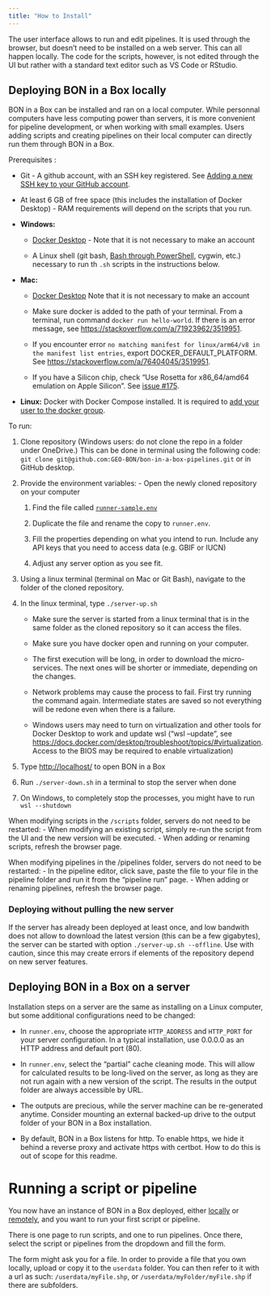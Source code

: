 ```yaml
---
title: "How to Install"
---
```


The user interface allows to run and edit pipelines. It is used through the browser, but doesn't need to be installed on a web server. This can all happen locally. The code for the scripts, however, is not edited through the UI but rather with a standard text editor such as VS Code or RStudio.

## Deploying BON in a Box locally {#deploying-the-servers-locally}

BON in a Box can be installed and ran on a local computer. While personnal computers have less computing power than servers, it is more convenient for pipeline development, or when working with small examples. Users adding scripts and creating pipelines on their local computer can directly run them through BON in a Box.

Prerequisites :

-   Git - A github account, with an SSH key registered. See [Adding a new SSH key to your GitHub account](https://docs.github.com/authentication/connecting-to-github-with-ssh/adding-a-new-ssh-key-to-your-github-account).

-   At least 6 GB of free space (this includes the installation of Docker Desktop) - RAM requirements will depend on the scripts that you run.

-   **Windows:**

    -   [Docker Desktop](https://www.docker.com/products/docker-desktop/) - Note that it is not necessary to make an account

    -   A Linux shell (git bash, [Bash through PowerShell](https://learn.microsoft.com/en-us/windows/wsl/install), cygwin, etc.) necessary to run th `.sh` scripts in the instructions below.

-   **Mac:**

    -   [Docker Desktop](https://www.docker.com/products/docker-desktop/) Note that it is not necessary to make an account

    -   Make sure docker is added to the path of your terminal. From a terminal, run command `docker run hello-world`. If there is an error message, see <https://stackoverflow.com/a/71923962/3519951>.

    -   If you encounter error `no matching manifest for linux/arm64/v8 in the manifest list entries`, export DOCKER_DEFAULT_PLATFORM. See <https://stackoverflow.com/a/76404045/3519951>.

    -   If you have a Silicon chip, check "Use Rosetta for x86_64/amd64 emulation on Apple Silicon". See [issue #175](https://github.com/GEO-BON/bon-in-a-box-pipelines/issues/175).

-   **Linux:** Docker with Docker Compose installed. It is required to [add your user to the docker group](https://docs.docker.com/engine/install/linux-postinstall/).

To run:

1.  Clone repository (Windows users: do not clone the repo in a folder under OneDrive.) This can be done in terminal using the following code: `git clone git@github.com:GEO-BON/bon-in-a-box-pipelines.git` or in GitHub desktop.

2.  Provide the environment variables: - Open the newly cloned repository on your computer

    1.  Find the file called [`runner-sample.env`](https://github.com/GEO-BON/bon-in-a-box-pipelines/blob/main/runner-sample.env)

    2.  Duplicate the file and rename the copy to `runner.env`.

    3.  Fill the properties depending on what you intend to run. Include any API keys that you need to access data (e.g. GBIF or IUCN)

    4.  Adjust any server option as you see fit.

3.  Using a linux terminal (terminal on Mac or Git Bash), navigate to the folder of the cloned repository.

4.  In the linux terminal, type `./server-up.sh`

    -   Make sure the server is started from a linux terminal that is in the same folder as the cloned repository so it can access the files.

    -   Make sure you have docker open and running on your computer.

    -   The first execution will be long, in order to download the micro-services. The next ones will be shorter or immediate, depending on the changes.

    -   Network problems may cause the process to fail. First try running the command again. Intermediate states are saved so not everything will be redone even when there is a failure.

    -   Windows users may need to turn on virtualization and other tools for Docker Desktop to work and update wsl ("wsl --update", see <https://docs.docker.com/desktop/troubleshoot/topics/#virtualization>. Access to the BIOS may be required to enable virtualization)

5.  Type <http://localhost/> to open BON in a Box

6.  Run `./server-down.sh` in a terminal to stop the server when done

7.  On Windows, to completely stop the processes, you might have to run `wsl --shutdown`

When modifying scripts in the `/scripts` folder, servers do not need to be restarted: - When modifying an existing script, simply re-run the script from the UI and the new version will be executed. - When adding or renaming scripts, refresh the browser page.

When modifying pipelines in the /pipelines folder, servers do not need to be restarted: - In the pipeline editor, click save, paste the file to your file in the pipeline folder and run it from the "pipeline run" page. - When adding or renaming pipelines, refresh the browser page.

### Deploying without pulling the new server
If the server has already been deployed at least once, and low bandwith does not allow to download the latest version (this can be a few gigabytes), the server can be started with option `./server-up.sh --offline`. Use with caution, since this may create errors if elements of the repository depend on new server features.

## Deploying BON in a Box on a server {#deploying-the-servers-remotely}

Installation steps on a server are the same as installing on a Linux computer, but some additional configurations need to be changed:

-   In `runner.env`, choose the appropriate `HTTP_ADDRESS` and `HTTP_PORT` for your server configuration. In a typical installation, use 0.0.0.0 as an HTTP address and default port (80).

-   In `runner.env`, select the "partial" cache cleaning mode. This will allow for calculated results to be long-lived on the server, as long as they are not run again with a new version of the script. The results in the output folder are always accessible by URL.

-   The outputs are precious, while the server machine can be re-generated anytime. Consider mounting an external backed-up drive to the output folder of your BON in a Box installation.

-   By default, BON in a Box listens for http. To enable https, we hide it behind a reverse proxy and activate https with certbot. How to do this is out of scope for this readme.

# Running a script or pipeline

You now have an instance of BON in a Box deployed, either [locally](#deploying-the-servers-locally) or [remotely](#deploying-the-servers-remotely), and you want to run your first script or pipeline.

There is one page to run scripts, and one to run pipelines. Once there, select the script or pipelines from the dropdown and fill the form.

The form might ask you for a file. In order to provide a file that you own locally, upload or copy it to the `userdata` folder. You can then refer to it with a url as such: `/userdata/myFile.shp`, or `/userdata/myFolder/myFile.shp` if there are subfolders.
